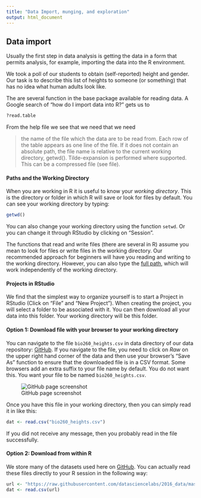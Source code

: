 ```yaml
---
title: "Data Import, munging, and exploration"
output: html_document
---
```



## Data import

Usually the first step in data analysis is getting the data in a form that permits analysis, for example, importing the data into the R environment. 

We took a poll of our students to obtain (self-reported) height and gender. Our task is to describe this list of heights to someone (or something) that has no idea what human adults look like.

The are several function in the base package available for reading data. A Google search of "how do I import data into R?" gets us to 

```r
?read.table
```

From the help file we see that we need that we need 

> the name of the file which the data are to be read from. Each row of the table appears as one line of the file. If it does not contain an absolute path, the file name is relative to the current working directory, getwd(). Tilde-expansion is performed where supported. This can be a compressed file (see file).

#### Paths and the Working Directory

When you are working in R it is useful to know your _working directory_. This is the directory or folder in which R will save or look for files by default. You can see your working directory by typing:

```r
getwd()
```

You can also change your working directory using the function `setwd`. Or you can change it through RStudio by clicking on "Session". 

The functions that read and write files (there are several in R) assume you mean to look for files or write files in the working directory. Our recommended approach for beginners will have you reading and writing to the working directory. However, you can also type the [full path](http://www.computerhope.com/jargon/a/absopath.htm), which will work independently of the working directory.

#### Projects in RStudio

We find that the simplest way to organize yourself is to start a Project in RStudio (Click on "File" and "New Project"). When creating the project, you will select a folder to be associated with it. You can then download all your data into this folder. Your working directory will be this folder.

 
#### Option 1: Download file with your browser to your working directory


You can navigate to the file `bio260_heights.csv` in data directory of our data repository:
[GitHub](https://github.com/datasciencelabs/2016_data). If you navigate to the file, you need to click on *Raw* on the
upper right hand corner of the data and then use your browser's "Save
As" function to ensure that the downloaded file is in a CSV
format. Some browsers add an extra suffix to your file name by
default. You do not want this. You want your file to be named
`bio260_heights.csv`. 

![GitHub page screenshot](screenshot.png)

Once you have this file in your working directory, then you can simply read it in like this:

```r
dat <- read.csv("bio260_heights.csv")
```

If you did not receive any message, then you probably read in the file successfully.

#### Option 2: Download from within R 

We store many of the datasets used here on [GitHub](https://github.com/datasciencelabs/2016_data). You can actually read these files directly to your R session in the following way:

```r
url <- "https://raw.githubusercontent.com/datasciencelabs/2016_data/master/bio260_heights.csv"
dat <- read.csv(url)
```



